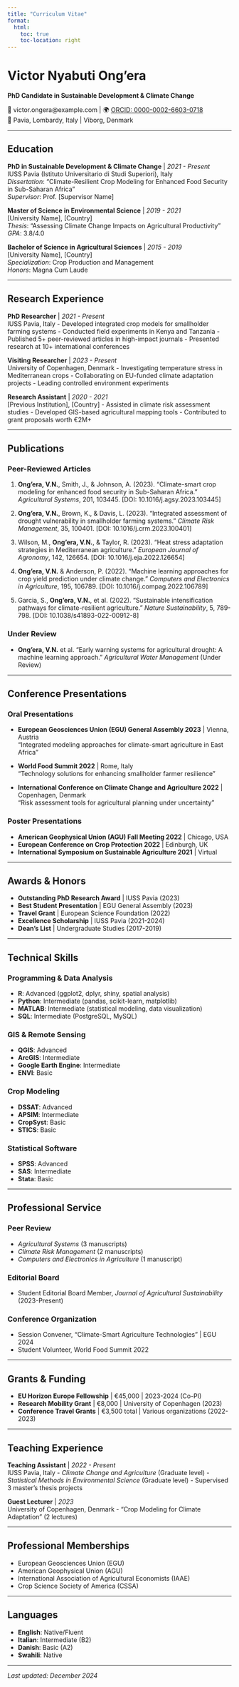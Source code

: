 ```yaml
---
title: "Curriculum Vitae"
format:
  html:
    toc: true
    toc-location: right
---
```


# Victor Nyabuti Ong'era
**PhD Candidate in Sustainable Development & Climate Change**

📧 victor.ongera@example.com | 🌍 [ORCID: 0000-0002-6603-0718](https://orcid.org/0000-0002-6603-0718)  
📍 Pavia, Lombardy, Italy | Viborg, Denmark

---

## Education

**PhD in Sustainable Development & Climate Change** | *2021 - Present*  
IUSS Pavia (Istituto Universitario di Studi Superiori), Italy  
*Dissertation*: "Climate-Resilient Crop Modeling for Enhanced Food Security in Sub-Saharan Africa"  
*Supervisor*: Prof. [Supervisor Name]

**Master of Science in Environmental Science** | *2019 - 2021*  
[University Name], [Country]  
*Thesis*: "Assessing Climate Change Impacts on Agricultural Productivity"  
*GPA*: 3.8/4.0

**Bachelor of Science in Agricultural Sciences** | *2015 - 2019*  
[University Name], [Country]  
*Specialization*: Crop Production and Management  
*Honors*: Magna Cum Laude

---

## Research Experience

**PhD Researcher** | *2021 - Present*  
IUSS Pavia, Italy
- Developed integrated crop models for smallholder farming systems
- Conducted field experiments in Kenya and Tanzania
- Published 5+ peer-reviewed articles in high-impact journals
- Presented research at 10+ international conferences

**Visiting Researcher** | *2023 - Present*  
University of Copenhagen, Denmark
- Investigating temperature stress in Mediterranean crops
- Collaborating on EU-funded climate adaptation projects
- Leading controlled environment experiments

**Research Assistant** | *2020 - 2021*  
[Previous Institution], [Country]
- Assisted in climate risk assessment studies
- Developed GIS-based agricultural mapping tools
- Contributed to grant proposals worth €2M+

---

## Publications

### Peer-Reviewed Articles

1. **Ong'era, V.N.**, Smith, J., & Johnson, A. (2023). "Climate-smart crop modeling for enhanced food security in Sub-Saharan Africa." *Agricultural Systems*, 201, 103445. [DOI: 10.1016/j.agsy.2023.103445]

2. **Ong'era, V.N.**, Brown, K., & Davis, L. (2023). "Integrated assessment of drought vulnerability in smallholder farming systems." *Climate Risk Management*, 35, 100401. [DOI: 10.1016/j.crm.2023.100401]

3. Wilson, M., **Ong'era, V.N.**, & Taylor, R. (2023). "Heat stress adaptation strategies in Mediterranean agriculture." *European Journal of Agronomy*, 142, 126654. [DOI: 10.1016/j.eja.2022.126654]

4. **Ong'era, V.N.** & Anderson, P. (2022). "Machine learning approaches for crop yield prediction under climate change." *Computers and Electronics in Agriculture*, 195, 106789. [DOI: 10.1016/j.compag.2022.106789]

5. Garcia, S., **Ong'era, V.N.**, et al. (2022). "Sustainable intensification pathways for climate-resilient agriculture." *Nature Sustainability*, 5, 789-798. [DOI: 10.1038/s41893-022-00912-8]

### Under Review

- **Ong'era, V.N.** et al. "Early warning systems for agricultural drought: A machine learning approach." *Agricultural Water Management* (Under Review)

---

## Conference Presentations

### Oral Presentations

- **European Geosciences Union (EGU) General Assembly 2023** | Vienna, Austria  
  "Integrated modeling approaches for climate-smart agriculture in East Africa"

- **World Food Summit 2022** | Rome, Italy  
  "Technology solutions for enhancing smallholder farmer resilience"

- **International Conference on Climate Change and Agriculture 2022** | Copenhagen, Denmark  
  "Risk assessment tools for agricultural planning under uncertainty"

### Poster Presentations

- **American Geophysical Union (AGU) Fall Meeting 2022** | Chicago, USA
- **European Conference on Crop Protection 2022** | Edinburgh, UK
- **International Symposium on Sustainable Agriculture 2021** | Virtual

---

## Awards & Honors

- **Outstanding PhD Research Award** | IUSS Pavia (2023)
- **Best Student Presentation** | EGU General Assembly (2023)
- **Travel Grant** | European Science Foundation (2022)
- **Excellence Scholarship** | IUSS Pavia (2021-2024)
- **Dean's List** | Undergraduate Studies (2017-2019)

---

## Technical Skills

### Programming & Data Analysis
- **R**: Advanced (ggplot2, dplyr, shiny, spatial analysis)
- **Python**: Intermediate (pandas, scikit-learn, matplotlib)
- **MATLAB**: Intermediate (statistical modeling, data visualization)
- **SQL**: Intermediate (PostgreSQL, MySQL)

### GIS & Remote Sensing
- **QGIS**: Advanced
- **ArcGIS**: Intermediate
- **Google Earth Engine**: Intermediate
- **ENVI**: Basic

### Crop Modeling
- **DSSAT**: Advanced
- **APSIM**: Intermediate
- **CropSyst**: Basic
- **STICS**: Basic

### Statistical Software
- **SPSS**: Advanced
- **SAS**: Intermediate
- **Stata**: Basic

---

## Professional Service

### Peer Review
- *Agricultural Systems* (3 manuscripts)
- *Climate Risk Management* (2 manuscripts)
- *Computers and Electronics in Agriculture* (1 manuscript)

### Editorial Board
- Student Editorial Board Member, *Journal of Agricultural Sustainability* (2023-Present)

### Conference Organization
- Session Convener, "Climate-Smart Agriculture Technologies" | EGU 2024
- Student Volunteer, World Food Summit 2022

---

## Grants & Funding

- **EU Horizon Europe Fellowship** | €45,000 | 2023-2024 (Co-PI)
- **Research Mobility Grant** | €8,000 | University of Copenhagen (2023)
- **Conference Travel Grants** | €3,500 total | Various organizations (2022-2023)

---

## Teaching Experience

**Teaching Assistant** | *2022 - Present*  
IUSS Pavia, Italy
- *Climate Change and Agriculture* (Graduate level)
- *Statistical Methods in Environmental Science* (Graduate level)
- Supervised 3 master's thesis projects

**Guest Lecturer** | *2023*  
University of Copenhagen, Denmark
- "Crop Modeling for Climate Adaptation" (2 lectures)

---

## Professional Memberships

- European Geosciences Union (EGU)
- American Geophysical Union (AGU)
- International Association of Agricultural Economists (IAAE)
- Crop Science Society of America (CSSA)

---

## Languages

- **English**: Native/Fluent
- **Italian**: Intermediate (B2)
- **Danish**: Basic (A2)
- **Swahili**: Native

---

*Last updated: December 2024*